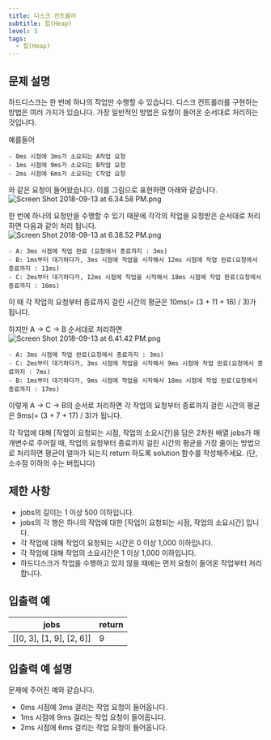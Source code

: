 ```yaml
---
title: 디스크 컨트롤러
subtitle: 힙(Heap)
level: 3
tags:
  - 힙(Heap)
---
```


## 문제 설명

하드디스크는 한 번에 하나의 작업만 수행할 수 있습니다. 디스크 컨트롤러를 구현하는 방법은 여러 가지가 있습니다. 가장 일반적인 방법은 요청이 들어온 순서대로 처리하는 것입니다.

예를들어

```
- 0ms 시점에 3ms가 소요되는 A작업 요청
- 1ms 시점에 9ms가 소요되는 B작업 요청
- 2ms 시점에 6ms가 소요되는 C작업 요청
```

와 같은 요청이 들어왔습니다. 이를 그림으로 표현하면 아래와 같습니다.\
![Screen Shot 2018-09-13 at 6.34.58 PM.png](https://grepp-programmers.s3.amazonaws.com/files/production/b68eb5cec6/38dc6a53-2d21-4c72-90ac-f059729c51d5.png)

한 번에 하나의 요청만을 수행할 수 있기 때문에 각각의 작업을 요청받은 순서대로 처리하면 다음과 같이 처리 됩니다.\
![Screen Shot 2018-09-13 at 6.38.52 PM.png](https://grepp-programmers.s3.amazonaws.com/files/production/5e677b4646/90b91fde-cac4-42c1-98b8-8f8431c52dcf.png)

```
- A: 3ms 시점에 작업 완료 (요청에서 종료까지 : 3ms)
- B: 1ms부터 대기하다가, 3ms 시점에 작업을 시작해서 12ms 시점에 작업 완료(요청에서 종료까지 : 11ms)
- C: 2ms부터 대기하다가, 12ms 시점에 작업을 시작해서 18ms 시점에 작업 완료(요청에서 종료까지 : 16ms)
```

이 때 각 작업의 요청부터 종료까지 걸린 시간의 평균은 10ms(= (3 + 11 + 16) / 3)가 됩니다.

하지만 A → C → B 순서대로 처리하면\
![Screen Shot 2018-09-13 at 6.41.42 PM.png](https://grepp-programmers.s3.amazonaws.com/files/production/9eb7c5a6f1/a6cff04d-86bb-4b5b-98bf-6359158940ac.png)

```
- A: 3ms 시점에 작업 완료(요청에서 종료까지 : 3ms)
- C: 2ms부터 대기하다가, 3ms 시점에 작업을 시작해서 9ms 시점에 작업 완료(요청에서 종료까지 : 7ms)
- B: 1ms부터 대기하다가, 9ms 시점에 작업을 시작해서 18ms 시점에 작업 완료(요청에서 종료까지 : 17ms)
```

이렇게 A → C → B의 순서로 처리하면 각 작업의 요청부터 종료까지 걸린 시간의 평균은 9ms(= (3 + 7 + 17) / 3)가 됩니다.

각 작업에 대해 \[작업이 요청되는 시점, 작업의 소요시간\]을 담은 2차원 배열 jobs가 매개변수로 주어질 때, 작업의 요청부터 종료까지 걸린 시간의 평균을 가장 줄이는 방법으로 처리하면 평균이 얼마가 되는지 return 하도록 solution 함수를 작성해주세요. (단, 소수점 이하의 수는 버립니다)

## 제한 사항

- jobs의 길이는 1 이상 500 이하입니다.
- jobs의 각 행은 하나의 작업에 대한 \[작업이 요청되는 시점, 작업의 소요시간\] 입니다.
- 각 작업에 대해 작업이 요청되는 시간은 0 이상 1,000 이하입니다.
- 각 작업에 대해 작업의 소요시간은 1 이상 1,000 이하입니다.
- 하드디스크가 작업을 수행하고 있지 않을 때에는 먼저 요청이 들어온 작업부터 처리합니다.

## 입출력 예

| jobs                             | return |
| -------------------------------- | ------ |
| \[\[0, 3\], \[1, 9\], \[2, 6\]\] | 9      |

## 입출력 예 설명

문제에 주어진 예와 같습니다.

- 0ms 시점에 3ms 걸리는 작업 요청이 들어옵니다.
- 1ms 시점에 9ms 걸리는 작업 요청이 들어옵니다.
- 2ms 시점에 6ms 걸리는 작업 요청이 들어옵니다.
